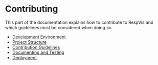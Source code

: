 
<Meta title='Contributing/Contributing'/>

# Contributing

This part of the documentation explains how to contribute to RespVis and
which guidelines must be considered when doing so.

- [Development Environment](?path=/docs/contributing-development-environment--docs)
- [Project Structure](?path=/docs/contributing-project-structure--docs)
- [Contribution Guidelines](?path=/docs/contributing-contribution-guidelines--docs)
- [Documenting and Testing](?path=/docs/contributing-documenting-and-testing--docs)
- [Deployment](?path=/docs/contributing-deployment--docs)

